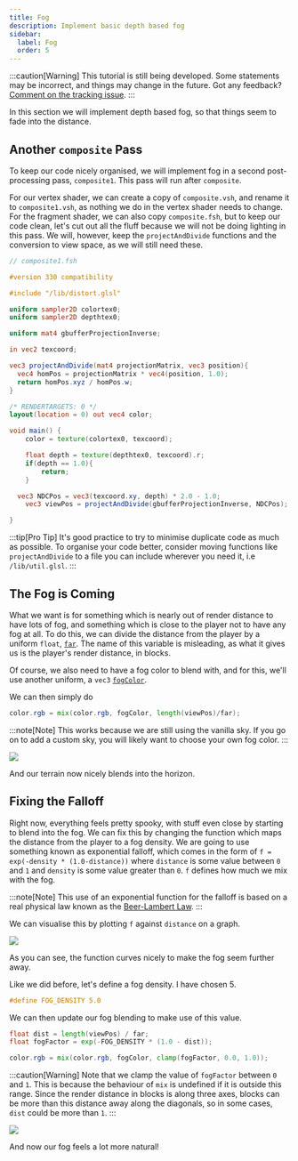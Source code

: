 ```yaml
---
title: Fog
description: Implement basic depth based fog
sidebar:
  label: Fog
  order: 5
---
```


:::caution[Warning]
This tutorial is still being developed. Some statements may be incorrect, and things may change in the future. Got any feedback? [Comment on the tracking issue](https://github.com/IrisShaders/DocsPage/issues/327).
:::

In this section we will implement depth based fog, so that things seem to fade into the distance.

## Another `composite` Pass
To keep our code nicely organised, we will implement fog in a second post-processing pass, `composite1`. This pass will run after `composite`.

For our vertex shader, we can create a copy of `composite.vsh`, and rename it to `composite1.vsh`, as nothing we do in the vertex shader needs to change. For the fragment shader, we can also copy `composite.fsh`, but to keep our code clean, let's cut out all the fluff because we will not be doing lighting in this pass. We will, however, keep the `projectAndDivide` functions and the conversion to view space, as we will still need these.

```glsl
// composite1.fsh

#version 330 compatibility

#include "/lib/distort.glsl"

uniform sampler2D colortex0;
uniform sampler2D depthtex0;

uniform mat4 gbufferProjectionInverse;

in vec2 texcoord;

vec3 projectAndDivide(mat4 projectionMatrix, vec3 position){
  vec4 homPos = projectionMatrix * vec4(position, 1.0);
  return homPos.xyz / homPos.w;
}

/* RENDERTARGETS: 0 */
layout(location = 0) out vec4 color;

void main() {
	color = texture(colortex0, texcoord);

	float depth = texture(depthtex0, texcoord).r;
	if(depth == 1.0){
		return;
	}

  vec3 NDCPos = vec3(texcoord.xy, depth) * 2.0 - 1.0;
	vec3 viewPos = projectAndDivide(gbufferProjectionInverse, NDCPos);

}
```

:::tip[Pro Tip]
It's good practice to try to minimise duplicate code as much as possible. To organise your code better, consider moving functions like `projectAndDivide` to a file you can include wherever you need it, i.e `/lib/util.glsl`.
:::

## The Fog is Coming

What we want is for something which is nearly out of render distance to have lots of fog, and something which is close to the player not to have any fog at all. To do this, we can divide the distance from the player by a uniform `float`, [`far`](/reference/uniforms/rendering#far). The name of this variable is misleading, as what it gives us is the player's render distance, in blocks.

Of course, we also need to have a fog color to blend with, and for this, we'll use another uniform, a `vec3` [`fogColor`](/reference/uniforms/rendering#fogcolor).

We can then simply do

```glsl
color.rgb = mix(color.rgb, fogColor, length(viewPos)/far);
```

:::note[Note]
This works because we are still using the vanilla sky. If you go on to add a custom sky, you will likely want to choose your own fog color.
:::

![](../../../../assets/beginner_tutorial/linearfog.webp)

And our terrain now nicely blends into the horizon.

## Fixing the Falloff

Right now, everything feels pretty spooky, with stuff even close by starting to blend into the fog. We can fix this by changing the function which maps the distance from the player to a fog density. We are going to use something known as exponential falloff, which comes in the form of `f = exp(-density * (1.0-distance))` where `distance` is some value between `0` and `1` and `density` is some value greater than `0`. `f` defines how much we mix with the fog.

:::note[Note]
This use of an exponential function for the falloff is based on a real physical law known as the [Beer-Lambert Law](https://www.edinst.com/blog/the-beer-lambert-law/).
:::

We can visualise this by plotting `f` against `distance` on a graph.

![](../../../../assets/beginner_tutorial/foggraph.webp)

As you can see, the function curves nicely to make the fog seem further away.

Like we did before, let's define a fog density. I have chosen 5.

```glsl
#define FOG_DENSITY 5.0
```

We can then update our fog blending to make use of this value.
```glsl
float dist = length(viewPos) / far;
float fogFactor = exp(-FOG_DENSITY * (1.0 - dist));

color.rgb = mix(color.rgb, fogColor, clamp(fogFactor, 0.0, 1.0));
```

:::caution[Warning]
Note that we clamp the value of `fogFactor` between `0` and `1`. This is because the behaviour of `mix` is undefined if it is outside this range. Since the render distance in blocks is along three axes, blocks can be more than this distance away along the diagonals, so in some cases, `dist` could be more than `1`.
:::

![](../../../../assets/beginner_tutorial/exponentialfog.webp)

And now our fog feels a lot more natural!
